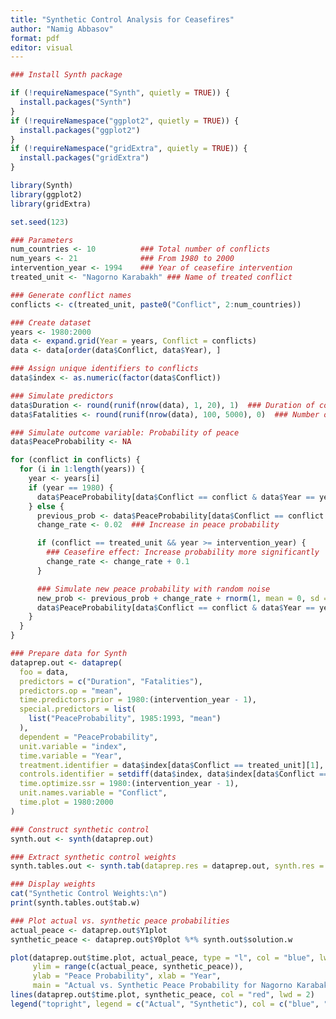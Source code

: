 ```yaml
---
title: "Synthetic Control Analysis for Ceasefires"
author: "Namig Abbasov"
format: pdf
editor: visual
---
```


```r
### Install Synth package

if (!requireNamespace("Synth", quietly = TRUE)) {
  install.packages("Synth")
}
if (!requireNamespace("ggplot2", quietly = TRUE)) {
  install.packages("ggplot2")
}
if (!requireNamespace("gridExtra", quietly = TRUE)) {
  install.packages("gridExtra")
}

library(Synth)
library(ggplot2)
library(gridExtra)
```

```r
set.seed(123)

### Parameters
num_countries <- 10          ### Total number of conflicts
num_years <- 21              ### From 1980 to 2000
intervention_year <- 1994    ### Year of ceasefire intervention
treated_unit <- "Nagorno Karabakh" ### Name of treated conflict

### Generate conflict names
conflicts <- c(treated_unit, paste0("Conflict", 2:num_countries))

### Create dataset
years <- 1980:2000
data <- expand.grid(Year = years, Conflict = conflicts)
data <- data[order(data$Conflict, data$Year), ]

### Assign unique identifiers to conflicts
data$index <- as.numeric(factor(data$Conflict))

### Simulate predictors
data$Duration <- round(runif(nrow(data), 1, 20), 1)  ### Duration of conflict in years
data$Fatalities <- round(runif(nrow(data), 100, 5000), 0)  ### Number of fatalities

### Simulate outcome variable: Probability of peace
data$PeaceProbability <- NA

for (conflict in conflicts) {
  for (i in 1:length(years)) {
    year <- years[i]
    if (year == 1980) {
      data$PeaceProbability[data$Conflict == conflict & data$Year == year] <- runif(1, 0.1, 0.5)
    } else {
      previous_prob <- data$PeaceProbability[data$Conflict == conflict & data$Year == year - 1]
      change_rate <- 0.02  ### Increase in peace probability

      if (conflict == treated_unit && year >= intervention_year) {
        ### Ceasefire effect: Increase probability more significantly
        change_rate <- change_rate + 0.1
      }

      ### Simulate new peace probability with random noise
      new_prob <- previous_prob + change_rate + rnorm(1, mean = 0, sd = 0.01)
      data$PeaceProbability[data$Conflict == conflict & data$Year == year] <- min(max(new_prob, 0), 1)  # Bound between 0 and 1
    }
  }
}
```

```r
### Prepare data for Synth
dataprep.out <- dataprep(
  foo = data,
  predictors = c("Duration", "Fatalities"),
  predictors.op = "mean",
  time.predictors.prior = 1980:(intervention_year - 1),
  special.predictors = list(
    list("PeaceProbability", 1985:1993, "mean")
  ),
  dependent = "PeaceProbability",
  unit.variable = "index",
  time.variable = "Year",
  treatment.identifier = data$index[data$Conflict == treated_unit][1],
  controls.identifier = setdiff(data$index, data$index[data$Conflict == treated_unit]),
  time.optimize.ssr = 1980:(intervention_year - 1),
  unit.names.variable = "Conflict",
  time.plot = 1980:2000
)
```

```r
### Construct synthetic control
synth.out <- synth(dataprep.out)

### Extract synthetic control weights
synth.tables.out <- synth.tab(dataprep.res = dataprep.out, synth.res = synth.out)

### Display weights
cat("Synthetic Control Weights:\n")
print(synth.tables.out$tab.w)

### Plot actual vs. synthetic peace probabilities
actual_peace <- dataprep.out$Y1plot
synthetic_peace <- dataprep.out$Y0plot %*% synth.out$solution.w

plot(dataprep.out$time.plot, actual_peace, type = "l", col = "blue", lwd = 2, 
     ylim = range(c(actual_peace, synthetic_peace)),
     ylab = "Peace Probability", xlab = "Year", 
     main = "Actual vs. Synthetic Peace Probability for Nagorno Karabakh")
lines(dataprep.out$time.plot, synthetic_peace, col = "red", lwd = 2)
legend("topright", legend = c("Actual", "Synthetic"), col = c("blue", "red"), lwd = 2)
```
